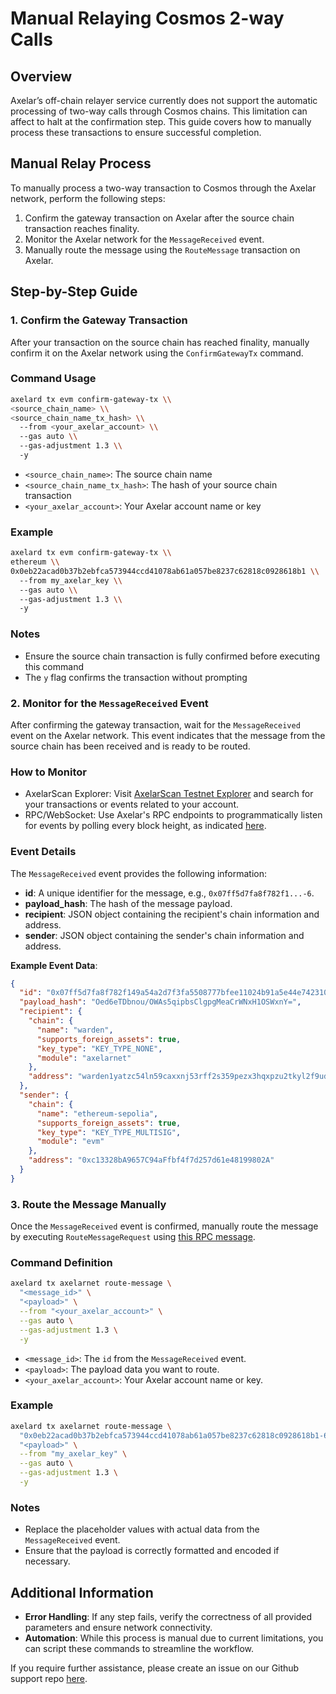 # Manual Relaying Cosmos 2-way Calls

## Overview

Axelar’s off-chain relayer service currently does not support the automatic processing of two-way calls through Cosmos chains. This limitation can affect to halt at the confirmation step. This guide covers how to manually process these transactions to ensure successful completion.

## Manual Relay Process

To manually process a two-way transaction to Cosmos through the Axelar network, perform the following steps:

1. Confirm the gateway transaction on Axelar after the source chain transaction reaches finality.
1. Monitor the Axelar network for the `MessageReceived` event.
1. Manually route the message using the `RouteMessage` transaction on Axelar.

## Step-by-Step Guide

### 1. Confirm the Gateway Transaction

After your transaction on the source chain has reached finality, manually confirm it on the Axelar network using the `ConfirmGatewayTx` command.

### Command Usage

```bash
axelard tx evm confirm-gateway-tx \\
<source_chain_name> \\
<source_chain_name_tx_hash> \\
  --from <your_axelar_account> \\
  --gas auto \\
  --gas-adjustment 1.3 \\
  -y
```

- `<source_chain_name>`: The source chain name
- `<source_chain_name_tx_hash>`: The hash of your source chain transaction
- `<your_axelar_account>`: Your Axelar account name or key

### Example

```bash
axelard tx evm confirm-gateway-tx \\
ethereum \\
0x0eb22acad0b37b2ebfca573944ccd41078ab61a057be8237c62818c0928618b1 \\
  --from my_axelar_key \\
  --gas auto \\
  --gas-adjustment 1.3 \\
  -y
```

### Notes

- Ensure the source chain transaction is fully confirmed before executing this command
- The `y` flag confirms the transaction without prompting

### 2. Monitor for the `MessageReceived` Event

After confirming the gateway transaction, wait for the `MessageReceived` event on the Axelar network. This event indicates that the message from the source chain has been received and is ready to be routed.

### How to Monitor

- AxelarScan Explorer: Visit [AxelarScan Testnet Explorer](https://testnet.axelarscan.io/) and search for your transactions or events related to your account.
- RPC/WebSocket: Use Axelar's RPC endpoints to programmatically listen for events by polling every block height, as indicated [here](https://github.com/axelarnetwork/axelar-core/blob/2a8810a295bfa8c5831ef8e2dcbfb0fe16d6be4d/vald/start.go#L231).

### Event Details

The `MessageReceived` event provides the following information:

- **id**: A unique identifier for the message, e.g., `0x07ff5d7fa8f782f1...-6`.
- **payload_hash**: The hash of the message payload.
- **recipient**: JSON object containing the recipient's chain information and address.
- **sender**: JSON object containing the sender's chain information and address.

**Example Event Data**:

```json
{
  "id": "0x07ff5d7fa8f782f149a54a2d7f3fa5508777bfee11024b91a5e44e7423101ce7-6",
  "payload_hash": "Oed6eTDbnou/OWAs5qipbsClgpgMeaCrWNxH1OSWxnY=",
  "recipient": {
    "chain": {
      "name": "warden",
      "supports_foreign_assets": true,
      "key_type": "KEY_TYPE_NONE",
      "module": "axelarnet"
    },
    "address": "warden1yatzc54ln59caxxnj53rff2s359pezx3hqxpzu2tkyl2f9ud9yvsnvmcme"
  },
  "sender": {
    "chain": {
      "name": "ethereum-sepolia",
      "supports_foreign_assets": true,
      "key_type": "KEY_TYPE_MULTISIG",
      "module": "evm"
    },
    "address": "0xc13328bA9657C94aFfbf4f7d257d61e48199802A"
  }
}
```

### 3. Route the Message Manually

Once the `MessageReceived` event is confirmed, manually route the message by executing `RouteMessageRequest` using [this RPC message](https://github.com/axelarnetwork/axelar-core/blob/29bb3e905af28ccf10cc1f61d50afa4b9a38038e/proto/axelar/axelarnet/v1beta1/tx.proto#L163).

### Command Definition

```bash
axelard tx axelarnet route-message \
  "<message_id>" \
  "<payload>" \
  --from "<your_axelar_account>" \
  --gas auto \
  --gas-adjustment 1.3 \
  -y
```

- `<message_id>`: The `id` from the `MessageReceived` event.
- `<payload>`: The payload data you want to route.
- `<your_axelar_account>`: Your Axelar account name or key.

### Example

```bash
axelard tx axelarnet route-message \
  "0x0eb22acad0b37b2ebfca573944ccd41078ab61a057be8237c62818c0928618b1-6" \
  "<payload>" \
  --from "my_axelar_key" \
  --gas auto \
  --gas-adjustment 1.3 \
  -y
```

### Notes

- Replace the placeholder values with actual data from the `MessageReceived` event.
- Ensure that the payload is correctly formatted and encoded if necessary.

## Additional Information

- **Error Handling**: If any step fails, verify the correctness of all provided parameters and ensure network connectivity.
- **Automation**: While this process is manual due to current limitations, you can script these commands to streamline the workflow.

If you require further assistance, please create an issue on our Github support repo [here](https://github.com/axelarnetwork/support).
